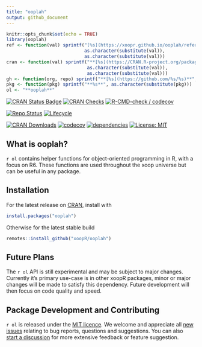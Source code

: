 ```yaml
---
title: "ooplah"
output: github_document
---
```


```r
knitr::opts_chunk$set(echo = TRUE)
library(ooplah)
ref <- function(val) sprintf("[%s](https://xoopr.github.io/ooplah/reference/%s.html)",
                             as.character(substitute(val)),
                             as.character(substitute(val)))
cran <- function(val) sprintf("**[%s](https://CRAN.R-project.org/package=%s)**",
                              as.character(substitute(val)),
                              as.character(substitute(val)))
gh <- function(org, repo) sprintf("**[%s](https://github.com/%s/%s)**", repo, org, repo)
pkg <- function(pkg) sprintf("**%s**", as.character(substitute(pkg)))
ol <- "**ooplah**"
```

<!-- <img src="man/figures/logo.png" align="right" alt="" width="120" /> -->

[![CRAN Status Badge](https://www.r-pkg.org/badges/version-ago/ooplah)](https://cran.r-project.org/package=ooplah)
[![CRAN Checks](https://cranchecks.info/badges/worst/ooplah)](https://cran.r-project.org/web/checks/check_results_ooplah.html)
[![R-CMD-check / codecov](https://github.com/xoopR/ooplah/actions/workflows/check-covr.yml/badge.svg?branch=main)](https://github.com/xoopR/ooplah/actions/workflows/check-covr.yml)

[![Repo Status](https://www.repostatus.org/badges/latest/active.svg)](https://github.com/xoopR/ooplah)
[![Lifecycle](https://lifecycle.r-lib.org/articles/figures/lifecycle-experimental.svg)](https://github.com/xoopR/ooplah)

[![CRAN Downloads](https://cranlogs.r-pkg.org/badges/grand-total/ooplah)](https://cran.r-project.org/package=ooplah)
[![codecov](https://codecov.io/gh/xoopR/ooplah/branch/master/graph/badge.svg)](https://codecov.io/gh/xoopR/ooplah)
[![dependencies](https://tinyverse.netlify.com/badge/ooplah)](https://CRAN.R-project.org/package=ooplah)
[![License: MIT](https://img.shields.io/badge/License-MIT-yellow.svg)](https://opensource.org/licenses/MIT)

## What is ooplah?

`r ol` contains helper functions for object-oriented programming in R, with a focus on R6. These functions are used throughout the xoop universe but can be useful in any package.

## Installation

For the latest release on [CRAN](https://CRAN.R-project.org/package=ooplah), install with
```r
install.packages("ooplah")
```

Otherwise for the latest stable build
```r
remotes::install_github("xoopR/ooplah")
```

## Future Plans

The `r ol` API is still experimental and may be subject to major changes. Currently it's primary use-case is in other xoopR packages, minor or major changes will be made to satisfy this dependency. Future development will then focus on code quality and speed.

## Package Development and Contributing

`r ol` is released under the [MIT licence](https://opensource.org/licenses/MIT). We welcome and appreciate all [new issues](https://github.com/xoopR/ooplah/issues) relating to bug reports, questions and suggestions. You can also [start a discussion](https://github.com/xoopR/ooplah/discussions) for more extensive feedback or feature suggestion.
